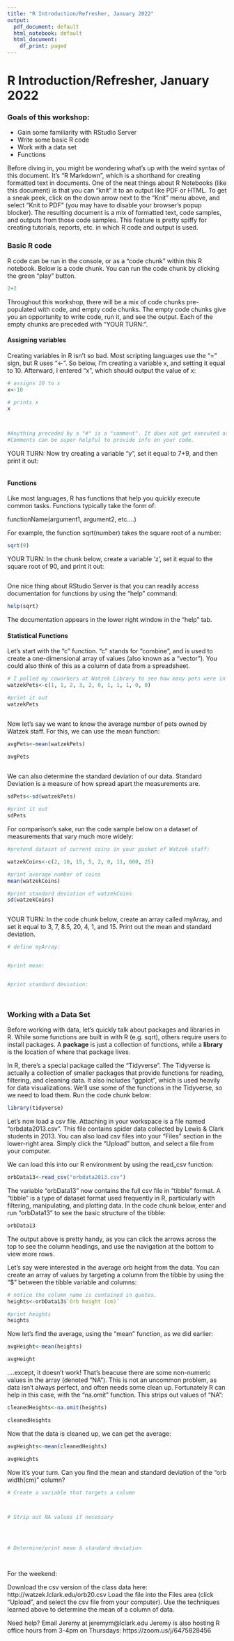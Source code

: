 ```yaml
---
title: "R Introduction/Refresher, January 2022"
output:
  pdf_document: default
  html_notebook: default
  html_document:
    df_print: paged
---
```


# R Introduction/Refresher, January 2022


### Goals of this workshop:

* Gain some familiarity with RStudio Server
* Write some basic R code
* Work with a data set
* Functions


Before diving in, you might be wondering what's up with the weird syntax of this document. It's "R Markdown", which is a shorthand for creating formatted text in documents. One of the neat things about R Notebooks (like this document) is that you can "knit" it to an output like PDF or HTML. To get a sneak peek, click on the down arrow next to the "Knit" menu above, and select "Knit to PDF" (you may have to disable your browser's popup blocker). The resulting document is a mix of formatted text, code samples, and outputs from those code samples. This feature is pretty spiffy for creating tutorials, reports, etc. in which R code and output is used.



### Basic R code

R code can be run in the console, or as a "code chunk" within this R notebook. Below is a code chunk. You can run the code chunk by clicking the green "play" button.

```r
2+2
```

Throughout this workshop, there will be a mix of code chunks pre-populated with code, and empty code chunks. The empty code chunks give you an opportunity to write code, run it, and see the output. Each of the empty chunks are preceded with "YOUR TURN:".

#### Assigning variables

Creating variables in R isn't so bad. Most scripting languages use the "=" sign, but R uses "<-". So below, I'm creating a variable x, and setting it equal to 10. Afterward, I entered "x", which should output the value of x:

```r
# assigns 10 to x
x<-10

# prints x
x



#Anything preceded by a "#" is a "comment". It does not get executed as code.
#Comments can be super helpful to provide info on your code.


```


YOUR TURN:
Now try creating a variable "y", set it equal to 7+9, and then print it out:
```r


```



#### Functions

Like most languages, R has functions that help you quickly execute common tasks. Functions typically take the form of:

functionName(argument1, argument2, etc....)

For example, the function sqrt(number) takes the square root of a number:

```r
sqrt(9)
```


YOUR TURN:
In the chunk below, create a variable 'z', set it equal to the square root of 90, and print it out:
```r


```

One nice thing about RStudio Server is that you can readily access documentation for functions by using the "help" command:

```r
help(sqrt)
```

The documentation appears in the lower right window in the "help" tab.


#### Statistical Functions

Let's start with the "c" function. "c" stands for "combine", and is used to create a one-dimensional array of values (also known as a "vector"). You could also think of this as a column of data from a spreadsheet.

```r
# I polled my coworkers at Watzek Library to see how many pets were in each household:
watzekPets<-c(1, 1, 2, 3, 2, 0, 1, 1, 1, 0, 0)

#print it out
watzekPets



```


Now let's say we want to know the average number of pets owned by Watzek staff. For this, we can use the mean function:

```r

avgPets<-mean(watzekPets)

avgPets
  
```





We can also determine the standard deviation of our data. Standard Deviation is a measure of how spread apart the measurements are. 

```r
sdPets<-sd(watzekPets)

#print it out
sdPets
```

For comparison's sake, run the code sample below on a dataset of measurements that vary much more widely:

```r

#pretend dataset of current coins in your pocket of Watzek staff:

watzekCoins<-c(2, 10, 15, 5, 2, 0, 11, 600, 25)

#print average number of coins
mean(watzekCoins)

#print standard deviation of watzekCoins
sd(watzekCoins)



```







YOUR TURN:
In the code chunk below, create an array called myArray, and set it equal to 3, 7, 8.5, 20, 4, 1, and 15. Print out the mean and standard deviation.

```r

# define myArray:


#print mean:


#print standard deviation:




```




### Working with a Data Set


Before working with data, let's quickly talk about packages and libraries in R. While some functions are built in with R (e.g. sqrt), others require users to install packages. A **package** is just a collection of functions, while a **library** is the location of where that package lives.    

In R, there's a special package called the "Tidyverse". The Tidyverse is actually a collection of smaller packages that provide functions for reading, filtering, and cleaning data. It also includes "ggplot", which is used heavily for data visualizations. We'll use some of the functions in the Tidyverse, so we need to load them. Run the code chunk below:


```r
library(tidyverse)
```


Let's now load a csv file. Attaching in your workspace is a file named "orbdata2013.csv". This file contains spider data collected by Lewis & Clark students in 2013. You can also load csv files into your "Files" section in the lower-right area. Simply click the "Upload" button, and select a file from your computer.


We can load this into our R environment by using the read_csv function:

```r
orbData13<-read_csv("orbdata2013.csv")
```

The variable "orbData13" now contains the full csv file in "tibble" format. A "tibble" is a type of dataset format used frequently in R, particularly with filtering, manipulating, and plotting data. In the code chunk below, enter and run "orbData13" to see the basic structure of the tibble:


```r
orbData13
```


The output above is pretty handy, as you can click the arrows across the top to see the column headings, and use the navigation at the bottom to view more rows.

Let's say were interested in the average orb height from the data. You can create an array of values by targeting a column from the tibble by using the "$" between the tibble variable and columns:

```r

# notice the column name is contained in quotes. 
heights<-orbData13$`Orb height (cm)`

#print heights
heights

```


Now let's find the average, using the "mean" function, as we did earlier:


```r

avgHeight<-mean(heights)

avgHeight


```

....except, it doesn't work! That's beacuse there are some non-numeric values in the array (denoted "NA"). This is not an uncommon problem, as data isn't always perfect, and often needs some clean up. Fortunately R can help in this case, with the "na.omit" function. This strips out values of "NA":

```r

cleanedHeights<-na.omit(heights)

cleanedHeights

```



Now that the data is cleaned up, we can get the average:

```r

avgHeights<-mean(cleanedHeights)

avgHeights


```


Now it's your turn. Can you find the mean and standard deviation of the "orb width(cm)" column?

```r

# Create a variable that targets a column



# Strip out NA values if necessary




# Determine/print mean & standard deviation




```





For the weekend:

Download the csv version of the class data here: http://watzek.lclark.edu/orb20.csv
Load the file into the Files area (click "Upload", and select the csv file from your computer). 
Use the techniques learned above to determine the mean of a column of data.


Need help?
Email Jeremy at jeremym@lclark.edu
Jeremy is also hosting R office hours from 3-4pm on Thursdays: https://zoom.us/j/6475828456



